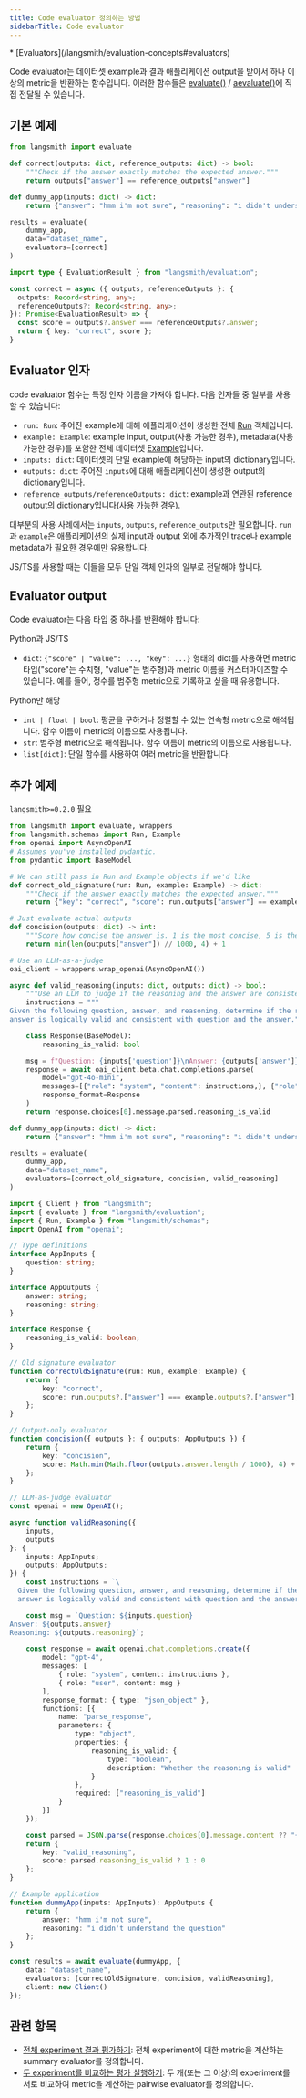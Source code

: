 ```yaml
---
title: Code evaluator 정의하는 방법
sidebarTitle: Code evaluator
---
```


<Info>
* [Evaluators](/langsmith/evaluation-concepts#evaluators)
</Info>

Code evaluator는 데이터셋 example과 결과 애플리케이션 output을 받아서 하나 이상의 metric을 반환하는 함수입니다. 이러한 함수들은 [evaluate()](https://docs.smith.langchain.com/reference/python/evaluation/langsmith.evaluation._runner.evaluate) / [aevaluate()](https://docs.smith.langchain.com/reference/python/evaluation/langsmith.evaluation._arunner.aevaluate)에 직접 전달될 수 있습니다.

## 기본 예제

<CodeGroup>

```python Python
from langsmith import evaluate

def correct(outputs: dict, reference_outputs: dict) -> bool:
    """Check if the answer exactly matches the expected answer."""
    return outputs["answer"] == reference_outputs["answer"]

def dummy_app(inputs: dict) -> dict:
    return {"answer": "hmm i'm not sure", "reasoning": "i didn't understand the question"}

results = evaluate(
    dummy_app,
    data="dataset_name",
    evaluators=[correct]
)
```

```typescript TypeScript
import type { EvaluationResult } from "langsmith/evaluation";

const correct = async ({ outputs, referenceOutputs }: {
  outputs: Record<string, any>;
  referenceOutputs?: Record<string, any>;
}): Promise<EvaluationResult> => {
  const score = outputs?.answer === referenceOutputs?.answer;
  return { key: "correct", score };
}
```

</CodeGroup>

## Evaluator 인자

code evaluator 함수는 특정 인자 이름을 가져야 합니다. 다음 인자들 중 일부를 사용할 수 있습니다:

* `run: Run`: 주어진 example에 대해 애플리케이션이 생성한 전체 [Run](/langsmith/run-data-format) 객체입니다.
* `example: Example`: example input, output(사용 가능한 경우), metadata(사용 가능한 경우)를 포함한 전체 데이터셋 [Example](/langsmith/example-data-format)입니다.
* `inputs: dict`: 데이터셋의 단일 example에 해당하는 input의 dictionary입니다.
* `outputs: dict`: 주어진 `inputs`에 대해 애플리케이션이 생성한 output의 dictionary입니다.
* `reference_outputs/referenceOutputs: dict`: example과 연관된 reference output의 dictionary입니다(사용 가능한 경우).

대부분의 사용 사례에서는 `inputs`, `outputs`, `reference_outputs`만 필요합니다. `run`과 `example`은 애플리케이션의 실제 input과 output 외에 추가적인 trace나 example metadata가 필요한 경우에만 유용합니다.

JS/TS를 사용할 때는 이들을 모두 단일 객체 인자의 일부로 전달해야 합니다.

## Evaluator output

Code evaluator는 다음 타입 중 하나를 반환해야 합니다:

Python과 JS/TS

* `dict`: `{"score" | "value": ..., "key": ...}` 형태의 dict를 사용하면 metric 타입("score"는 수치형, "value"는 범주형)과 metric 이름을 커스터마이즈할 수 있습니다. 예를 들어, 정수를 범주형 metric으로 기록하고 싶을 때 유용합니다.

Python만 해당

* `int | float | bool`: 평균을 구하거나 정렬할 수 있는 연속형 metric으로 해석됩니다. 함수 이름이 metric의 이름으로 사용됩니다.
* `str`: 범주형 metric으로 해석됩니다. 함수 이름이 metric의 이름으로 사용됩니다.
* `list[dict]`: 단일 함수를 사용하여 여러 metric을 반환합니다.

## 추가 예제

`langsmith>=0.2.0` 필요

<CodeGroup>

```python Python
from langsmith import evaluate, wrappers
from langsmith.schemas import Run, Example
from openai import AsyncOpenAI
# Assumes you've installed pydantic.
from pydantic import BaseModel

# We can still pass in Run and Example objects if we'd like
def correct_old_signature(run: Run, example: Example) -> dict:
    """Check if the answer exactly matches the expected answer."""
    return {"key": "correct", "score": run.outputs["answer"] == example.outputs["answer"]}

# Just evaluate actual outputs
def concision(outputs: dict) -> int:
    """Score how concise the answer is. 1 is the most concise, 5 is the least concise."""
    return min(len(outputs["answer"]) // 1000, 4) + 1

# Use an LLM-as-a-judge
oai_client = wrappers.wrap_openai(AsyncOpenAI())

async def valid_reasoning(inputs: dict, outputs: dict) -> bool:
    """Use an LLM to judge if the reasoning and the answer are consistent."""
    instructions = """
Given the following question, answer, and reasoning, determine if the reasoning for the
answer is logically valid and consistent with question and the answer."""

    class Response(BaseModel):
        reasoning_is_valid: bool

    msg = f"Question: {inputs['question']}\nAnswer: {outputs['answer']}\nReasoning: {outputs['reasoning']}"
    response = await oai_client.beta.chat.completions.parse(
        model="gpt-4o-mini",
        messages=[{"role": "system", "content": instructions,}, {"role": "user", "content": msg}],
        response_format=Response
    )
    return response.choices[0].message.parsed.reasoning_is_valid

def dummy_app(inputs: dict) -> dict:
    return {"answer": "hmm i'm not sure", "reasoning": "i didn't understand the question"}

results = evaluate(
    dummy_app,
    data="dataset_name",
    evaluators=[correct_old_signature, concision, valid_reasoning]
)
```

```typescript TypeScript
import { Client } from "langsmith";
import { evaluate } from "langsmith/evaluation";
import { Run, Example } from "langsmith/schemas";
import OpenAI from "openai";

// Type definitions
interface AppInputs {
    question: string;
}

interface AppOutputs {
    answer: string;
    reasoning: string;
}

interface Response {
    reasoning_is_valid: boolean;
}

// Old signature evaluator
function correctOldSignature(run: Run, example: Example) {
    return {
        key: "correct",
        score: run.outputs?.["answer"] === example.outputs?.["answer"],
    };
}

// Output-only evaluator
function concision({ outputs }: { outputs: AppOutputs }) {
    return {
        key: "concision",
        score: Math.min(Math.floor(outputs.answer.length / 1000), 4) + 1,
    };
}

// LLM-as-judge evaluator
const openai = new OpenAI();

async function validReasoning({
    inputs,
    outputs
}: {
    inputs: AppInputs;
    outputs: AppOutputs;
}) {
    const instructions = `\
  Given the following question, answer, and reasoning, determine if the reasoning for the \
  answer is logically valid and consistent with question and the answer.`;

    const msg = `Question: ${inputs.question}
Answer: ${outputs.answer}
Reasoning: ${outputs.reasoning}`;

    const response = await openai.chat.completions.create({
        model: "gpt-4",
        messages: [
            { role: "system", content: instructions },
            { role: "user", content: msg }
        ],
        response_format: { type: "json_object" },
        functions: [{
            name: "parse_response",
            parameters: {
                type: "object",
                properties: {
                    reasoning_is_valid: {
                        type: "boolean",
                        description: "Whether the reasoning is valid"
                    }
                },
                required: ["reasoning_is_valid"]
            }
        }]
    });

    const parsed = JSON.parse(response.choices[0].message.content ?? "{}") as Response;
    return {
        key: "valid_reasoning",
        score: parsed.reasoning_is_valid ? 1 : 0
    };
}

// Example application
function dummyApp(inputs: AppInputs): AppOutputs {
    return {
        answer: "hmm i'm not sure",
        reasoning: "i didn't understand the question"
    };
}

const results = await evaluate(dummyApp, {
    data: "dataset_name",
    evaluators: [correctOldSignature, concision, validReasoning],
    client: new Client()
});
```

</CodeGroup>

## 관련 항목

* [전체 experiment 결과 평가하기](/langsmith/summary): 전체 experiment에 대한 metric을 계산하는 summary evaluator를 정의합니다.
* [두 experiment를 비교하는 평가 실행하기](/langsmith/evaluate-pairwise): 두 개(또는 그 이상)의 experiment를 서로 비교하여 metric을 계산하는 pairwise evaluator를 정의합니다.